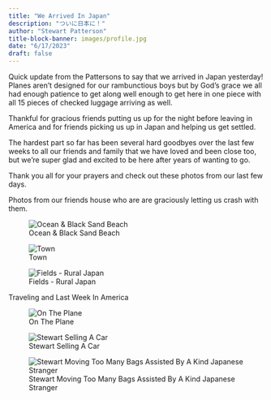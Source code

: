 ```yaml
---
title: "We Arrived In Japan"
description: "ついに日本に！"
author: "Stewart Patterson"
title-block-banner: images/profile.jpg
date: "6/17/2023"
draft: false
---
```


Quick update from the Pattersons to say that we arrived in Japan yesterday! 
Planes aren't designed for our rambunctious boys but by God's grace we all had
enough patience to get along well enough to get here in one piece with all 15 
pieces of checked luggage arriving as well.

Thankful for gracious friends putting us up for the night before leaving in America
and for friends picking us up in Japan and helping us get settled.

The hardest part so far has been several hard goodbyes over the last few weeks 
to all our friends and family that we have loved and been close too, but
we're super glad and excited to be here after years of wanting to go.

Thank you all for your prayers and check out these photos from our last few days.


Photos from our friends house who are are graciously letting us crash with them.

![Ocean & Black Sand Beach](images/IMG_0005.JPG)

![Town](images/IMG_8581.JPG)

![Fields - Rural Japan](images/IMG_8582.JPG)

Traveling and Last Week In America

![On The Plane](images/IMG_0007.JPG)

![Stewart Selling A Car](images/IMG_8562.JPG)

![Stewart Moving Too Many Bags Assisted By A Kind Japanese Stranger](images/IMG_8578.JPG)
